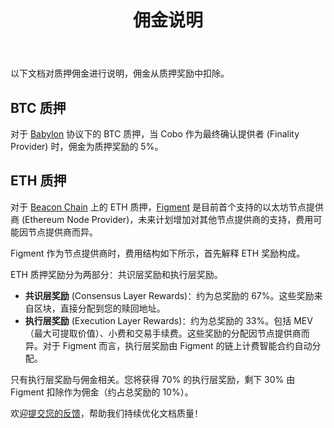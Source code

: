 ﻿---
title: "佣金说明"
sidebarTitle: "佣金说明"
lang: "zh-hans"
---

以下文档对质押佣金进行说明，佣金从质押奖励中扣除。

## BTC 质押

对于 [Babylon](https://babylonlabs.io/) 协议下的 BTC 质押，当 Cobo 作为最终确认提供者 (Finality Provider) 时，佣金为质押奖励的 5%。

## ETH 质押

对于 [Beacon Chain](https://ethereum.org/en/roadmap/beacon-chain/) 上的 ETH 质押，[Figment](https://figment.io/) 是目前首个支持的以太坊节点提供商 (Ethereum Node Provider)，未来计划增加对其他节点提供商的支持，费用可能因节点提供商而异。 

Figment 作为节点提供商时，费用结构如下所示，首先解释 ETH 奖励构成。

ETH 质押奖励分为两部分：共识层奖励和执行层奖励。

- **共识层奖励** (Consensus Layer Rewards)：约为总奖励的 67%。这些奖励来自区块，直接分配到您的赎回地址。
- **执行层奖励** (Execution Layer Rewards)：约为总奖励的 33%。包括 MEV（最大可提取价值）、小费和交易手续费。这些奖励的分配因节点提供商而异。对于 Figment 而言，执行层奖励由 Figment 的链上计费智能合约自动分配。

只有执行层奖励与佣金相关。您将获得 70% 的执行层奖励，剩下 30% 由 Figment 扣除作为佣金（约占总奖励的 10%）。

<Tip>欢迎[提交您的反馈](https://forms.zohopublic.com/cobo/form/DocumentFeedbackForm/formperma/QvLOhxJv1_JMsJ-1dleZ8Itb_7rzN-LtgvsDdxosoVI?referrername=manuals)，帮助我们持续优化文档质量！</Tip>